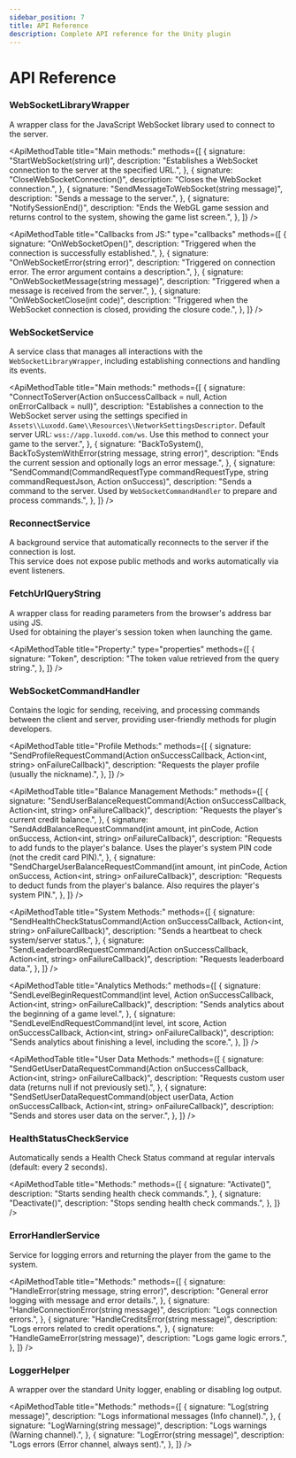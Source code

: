 ```yaml
---
sidebar_position: 7
title: API Reference
description: Complete API reference for the Unity plugin
---
```



# API Reference

### WebSocketLibraryWrapper

A wrapper class for the JavaScript WebSocket library used to connect to the server.

<ApiMethodTable
	title="Main methods:"
	methods={[
		{
			signature: "StartWebSocket(string url)",
			description:
				"Establishes a WebSocket connection to the server at the specified URL.",
		},
		{
			signature: "CloseWebSocketConnection()",
			description: "Closes the WebSocket connection.",
		},
		{
			signature: "SendMessageToWebSocket(string message)",
			description: "Sends a message to the server.",
		},
		{
			signature: "NotifySessionEnd()",
			description:
				"Ends the WebGL game session and returns control to the system, showing the game list screen.",
		},
	]}
/>

<ApiMethodTable
	title="Callbacks from JS:"
	type="callbacks"
	methods={[
		{
			signature: "OnWebSocketOpen()",
			description: "Triggered when the connection is successfully established.",
		},
		{
			signature: "OnWebSocketError(string error)",
			description:
				"Triggered on connection error. The error argument contains a description.",
		},
		{
			signature: "OnWebSocketMessage(string message)",
			description: "Triggered when a message is received from the server.",
		},
		{
			signature: "OnWebSocketClose(int code)",
			description:
				"Triggered when the WebSocket connection is closed, providing the closure code.",
		},
	]}
/>

### WebSocketService

A service class that manages all interactions with the `WebSocketLibraryWrapper`, including establishing connections and handling its events.

<ApiMethodTable
	title="Main methods:"
	methods={[
		{
			signature:
				"ConnectToServer(Action onSuccessCallback = null, Action onErrorCallback = null)",
			description:
				"Establishes a connection to the WebSocket server using the settings specified in `Assets\\Luxodd.Game\\Resources\\NetworkSettingsDescriptor`. Default server URL: `wss://app.luxodd.com/ws`. Use this method to connect your game to the server.",
		},
		{
			signature:
				"BackToSystem(), BackToSystemWithError(string message, string error)",
			description:
				"Ends the current session and optionally logs an error message.",
		},
		{
			signature:
				"SendCommand(CommandRequestType commandRequestType, string commandRequestJson, Action<CommandRequestHandler> onSuccess)",
			description:
				"Sends a command to the server. Used by `WebSocketCommandHandler` to prepare and process commands.",
		},
	]}
/>

### ReconnectService

A background service that automatically reconnects to the server if the connection is lost.  
 This service does not expose public methods and works automatically via event listeners.

### FetchUrlQueryString

A wrapper class for reading parameters from the browser's address bar using JS.  
Used for obtaining the player's session token when launching the game.

<ApiMethodTable
	title="Property:"
	type="properties"
	methods={[
		{
			signature: "Token",
			description: "The token value retrieved from the query string.",
		},
	]}
/>

### WebSocketCommandHandler

Contains the logic for sending, receiving, and processing commands between the client and server, providing user-friendly methods for plugin developers.

<ApiMethodTable
	title="Profile Methods:"
	methods={[
		{
			signature:
				"SendProfileRequestCommand(Action<string> onSuccessCallback, Action<int, string> onFailureCallback)",
			description: "Requests the player profile (usually the nickname).",
		},
	]}
/>

<ApiMethodTable
	title="Balance Management Methods:"
	methods={[
		{
			signature:
				"SendUserBalanceRequestCommand(Action<int> onSuccessCallback, Action<int, string> onFailureCallback)",
			description: "Requests the player's current credit balance.",
		},
		{
			signature:
				"SendAddBalanceRequestCommand(int amount, int pinCode, Action onSuccess, Action<int, string> onFailureCallback)",
			description:
				"Requests to add funds to the player's balance. Uses the player's system PIN code (not the credit card PIN).",
		},
		{
			signature:
				"SendChargeUserBalanceRequestCommand(int amount, int pinCode, Action onSuccess, Action<int, string> onFailureCallback)",
			description:
				"Requests to deduct funds from the player's balance. Also requires the player's system PIN.",
		},
	]}
/>

<ApiMethodTable
	title="System Methods:"
	methods={[
		{
			signature:
				"SendHealthCheckStatusCommand(Action onSuccessCallback, Action<int, string> onFailureCallback)",
			description: "Sends a heartbeat to check system/server status.",
		},
		{
			signature:
				"SendLeaderboardRequestCommand(Action<LeaderboardDataResponse> onSuccessCallback, Action<int, string> onFailureCallback)",
			description: "Requests leaderboard data.",
		},
	]}
/>

<ApiMethodTable
	title="Analytics Methods:"
	methods={[
		{
			signature:
				"SendLevelBeginRequestCommand(int level, Action onSuccessCallback, Action<int, string> onFailureCallback)",
			description: "Sends analytics about the beginning of a game level.",
		},
		{
			signature:
				"SendLevelEndRequestCommand(int level, int score, Action onSuccessCallback, Action<int, string> onFailureCallback)",
			description:
				"Sends analytics about finishing a level, including the score.",
		},
	]}
/>

<ApiMethodTable
	title="User Data Methods:"
	methods={[
		{
			signature:
				"SendGetUserDataRequestCommand(Action<object> onSuccessCallback, Action<int, string> onFailureCallback)",
			description:
				"Requests custom user data (returns null if not previously set).",
		},
		{
			signature:
				"SendSetUserDataRequestCommand(object userData, Action onSuccessCallback, Action<int, string> onFailureCallback)",
			description: "Sends and stores user data on the server.",
		},
	]}
/>

### HealthStatusCheckService

Automatically sends a Health Check Status command at regular intervals (default: every 2 seconds).

<ApiMethodTable
	title="Methods:"
	methods={[
		{
			signature: "Activate()",
			description: "Starts sending health check commands.",
		},
		{
			signature: "Deactivate()",
			description: "Stops sending health check commands.",
		},
	]}
/>

### ErrorHandlerService

Service for logging errors and returning the player from the game to the system.

<ApiMethodTable
	title="Methods:"
	methods={[
		{
			signature: "HandleError(string message, string error)",
			description: "General error logging with message and error details.",
		},
		{
			signature: "HandleConnectionError(string message)",
			description: "Logs connection errors.",
		},
		{
			signature: "HandleCreditsError(string message)",
			description: "Logs errors related to credit operations.",
		},
		{
			signature: "HandleGameError(string message)",
			description: "Logs game logic errors.",
		},
	]}
/>

### LoggerHelper

A wrapper over the standard Unity logger, enabling or disabling log output.

<ApiMethodTable
	title="Methods:"
	methods={[
		{
			signature: "Log(string message)",
			description: "Logs informational messages (Info channel).",
		},
		{
			signature: "LogWarning(string message)",
			description: "Logs warnings (Warning channel).",
		},
		{
			signature: "LogError(string message)",
			description: "Logs errors (Error channel, always sent).",
		},
	]}
/>
